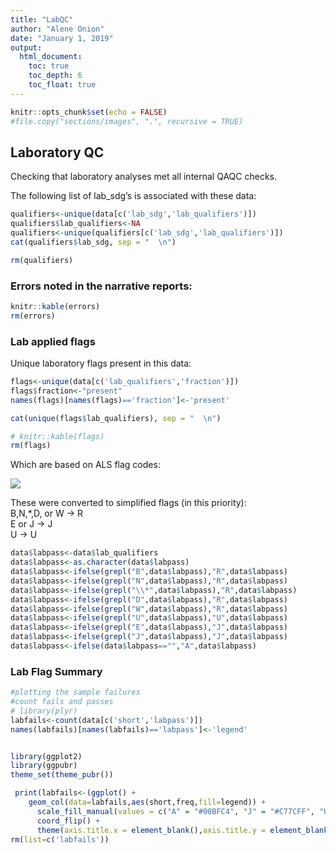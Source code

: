 ```yaml
---
title: "LabQC"
author: "Alene Onion"
date: "January 1, 2019"
output:
  html_document:
    toc: true
    toc_depth: 6
    toc_float: true
---
```


```r
knitr::opts_chunk$set(echo = FALSE)
#file.copy("sections/images", ".", recursive = TRUE)
```

## Laboratory QC    
Checking that laboratory analyses met all internal QAQC checks.  

<!-- NOTE: Results are sometimes flagged '*' because of a holding time violation    -->

The following list of lab_sdg's is associated with these data:

```r
qualifiers<-unique(data[c('lab_sdg','lab_qualifiers')])
qualifiers$lab_qualifiers<-NA
qualifiers<-unique(qualifiers[c('lab_sdg','lab_qualifiers')])
cat(qualifiers$lab_sdg, sep = "  \n")

rm(qualifiers)
```

### Errors noted in the narrative reports:  
```r
knitr::kable(errors)
rm(errors)
```


### Lab applied flags
Unique laboratory flags present in this data:

```r
flags<-unique(data[c('lab_qualifiers','fraction')])
flags$fraction<-"present"
names(flags)[names(flags)=='fraction']<-'present'

cat(unique(flags$lab_qualifiers), sep = "  \n")

# knitr::kable(flags)
rm(flags)
```

Which are based on ALS flag codes:  

![](sections/data/ALSflags.png)

These were converted to simplified flags (in this priority):  
B,N,*,D, or W  -> R  
E or J  -> J  
U -> U  

```r
data$labpass<-data$lab_qualifiers
data$labpass<-as.character(data$labpass)
data$labpass<-ifelse(grepl("B",data$labpass),"R",data$labpass)
data$labpass<-ifelse(grepl("N",data$labpass),"R",data$labpass)
data$labpass<-ifelse(grepl("\\*",data$labpass),"R",data$labpass)
data$labpass<-ifelse(grepl("D",data$labpass),"R",data$labpass)
data$labpass<-ifelse(grepl("W",data$labpass),"R",data$labpass)
data$labpass<-ifelse(grepl("U",data$labpass),"U",data$labpass)
data$labpass<-ifelse(grepl("E",data$labpass),"J",data$labpass)
data$labpass<-ifelse(grepl("J",data$labpass),"J",data$labpass)
data$labpass<-ifelse(data$labpass=="","A",data$labpass)
```

### Lab Flag Summary
```r
#plotting the sample failures
#count fails and passes
# library(plyr)
labfails<-count(data[c('short','labpass')])
names(labfails)[names(labfails)=='labpass']<-'legend'


library(ggplot2)
library(ggpubr)
theme_set(theme_pubr())

 print(labfails<-(ggplot() +
    geom_col(data=labfails,aes(short,freq,fill=legend)) +
      scale_fill_manual(values = c("A" = "#00BFC4", "J" = "#C77CFF", "U" = "gray", "R" = "#F8766D")) +
      coord_flip() +
      theme(axis.title.x = element_blank(),axis.title.y = element_blank())))
rm(list=c('labfails'))
```
